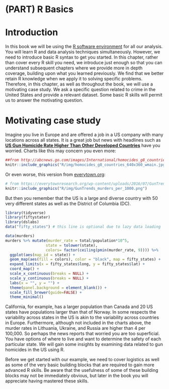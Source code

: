 # (PART) R Basics  {-}

# Introduction

In this book we will be using the
[R software environment](https://cran.r-project.org/) for all our
analysis. You will learn R and data analysis techniques simultaneously. However, we need to introduce basic R syntax to get you started. In this chapter, rather than cover every R skill you need, we introduce just enough so that you can understand subsequent chapters where we provide more in depth coverage, building upon what you learned previously. We find that we better retain R knowledge when we apply it to solving specific problems. Therefore, in this chapter, as well as throughout the book, we will use a motivating case study. We ask a specific question related to crime in the United States and provide a relevant dataset. Some basic R skills will permit us to answer the motivating question. 


#  Motivating case study

Imagine you live in Europe and are offered a job in a US company with many locations across all states. It is a great job but news with headlines such as [**US Gun Homicide Rate Higher Than Other Developed Countries**](http://abcnews.go.com/blogs/headlines/2012/12/us-gun-ownership-homicide-rate-higher-than-other-developed-countries/) have you worried. Charts like this may concern you even more:


```r
##from http://abcnews.go.com/images/International/homocides_g8_countries_640x360_wmain.jpg
knitr::include_graphics("R/img/homocides_g8_countries_640x360_wmain.jpg")
```

Or even worse, this version from [everytown.org](https://everytownresearch.org/us-gun-violence-trends/):

```r
# from https://everytownresearch.org/wp-content/uploads/2016/07/GunTrends_murders_per_1000.png
knitr::include_graphics("R/img/GunTrends_murders_per_1000.png")
```

But then you remember that the US is a large and diverse country with 50 very different states as well as the District of Columbia (DC). 
 
```r
library(tidyverse)
library(fiftystater)
library(dslabs)
data("fifty_states") # this line is optional due to lazy data loading

data(murders) 
murders %>% mutate(murder_rate = total/population*10^5,
                  state = tolower(state), 
                  colors= factor(ceiling(pmin(murder_rate, 9)))) %>%
  ggplot(aes(map_id = state)) + 
  geom_map(aes(fill = colors), color = "black", map = fifty_states) + 
  expand_limits(x = fifty_states$long, y = fifty_states$lat) +
  coord_map() +
  scale_x_continuous(breaks = NULL) + 
  scale_y_continuous(breaks = NULL) +
  labs(x = "", y = "") +
  theme(panel.background = element_blank()) + 
  scale_fill_brewer(guide=FALSE) +
  theme_minimal()
```


California, for example, has a larger population than Canada and 20 US states have populations larger than that of Norway. In some respects the variability across states in the US is akin to the variability across countries in Europe. Furthermore, although not included in the charts above, the murder rates in Lithuania, Ukraine, and Russia are higher than 4 per 100,000. So perhaps the news reports that worried you are too superficial. You have options of where to live and want to determine the safety of each particular state. We will gain some insights by examining data related to gun homicides in the US using R. 

Before we get started with our example, we need to cover logistics as well as some of the very basic building blocks that are required to gain more advanced R skills. Be aware that the usefulness of some of these building blocks may not be immediately obvious, but later in the book you will appreciate having mastered these skills.

